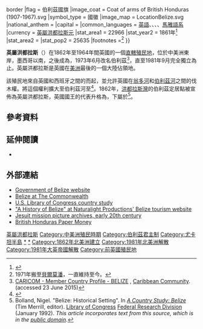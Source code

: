 {{Infobox country
|native_name  =
|conventional_long_name = 英屬洪都拉斯（1862－1973）<br>伯利茲（1973－1981）
|common_name  = 英屬洪都拉斯（1862－1973）<br>伯利茲（1973－1981）
|status       = 殖民地
|empire       = 英國
|government_type = [[直轄殖民地|直轄殖民地]]（[[君主制|君主制]]）
|event_start  = [[直轄殖民地|直轄殖民地]]<br>{{link-en|自治殖民地|Self-governing colony}}
|year_start   = 1862年
|date_start   =
|year_end     = 1981年
|date_end     = 9月21日
|event_end    = 獨立
|event1       = {{link-en|自治殖民地|Self-governing colony}}
|date_event1  = 1964年1月1日
|event2       = 改名
|date_event2  = 1973年6月1日
|event_pre    = 定居
|date_pre     = 1638年
|p1           = 伯利茲歷史（1506－1862）
|flag_p1      = 
|s1           = 伯利茲
|flag_s1      = Flag of Belize.svg
|image_flag   = Flag of British Honduras (1919–1981).svg{{!}}border
|flag         = 伯利茲國旗
|image_coat   = Coat of arms of British Honduras (1907-1967).svg
|symbol_type  = 國徽
|image_map    = LocationBelize.svg
|national_anthem = {{plainlist|
* [[天佑吾皇|天佑吾皇]]（1862－1981）<center>[[File:United_States_Navy_Band_-_God_Save_the_Queen.ogg|File:United States Navy Band - God Save the Queen.ogg]]}}
|capital      = {{plainlist|
*[[伯利茲城|伯利茲城]]<small>（1862－1971）</small>
*[[貝爾莫潘|貝爾莫潘]]<small>（1971－1981）</small>}}
|common_languages = [[英語|英語]]、{{link-en|伯利茲西班牙語|Belizean Spanish|西班牙語}}、{{link-en|伯利茲克里奧爾語|Belizean Creole}}、{{link-en|加利富納語|Garifuna language}}、[[馬雅語系|馬雅語系]]
|currency     = [[伯利茲元|英屬洪都拉斯元]]
|stat_area1   = 22966
|stat_year2             = 1861年<ref name=asacensus>{{cite web|title=Uniformity and Co-Operation in the Census Methods of the Republics of the American Continent|url=https://archive.org/stream/jstor-2275965/2275965#page/n11/mode/2up|publisher=American Statistical Association|accessdate=26 December 2013|pages=305–308|year=1908}}</ref> 
|stat_area2             = <!-- area in square kílometres (w/o commas or spaces), area in square miles is calculated -->
|stat_pop2              = 25635
|footnotes =<ref>1971年搬至[[貝爾莫潘|貝爾莫潘]]，一直維持至今。</ref>
}}

'''英屬洪都拉斯'''（{{lang-en|British Honduras}}）在1862年至1964年間英國的一個[[直轄殖民地|直轄殖民地]]，位於中美洲東岸，墨西哥以南，之後成為{{link-en|自治殖民地|self-governing colony}}，1973年6月改名伯利茲<ref name="caricom">[http://www.caricom.org/jsp/community/belize.jsp CARICOM - Member Country Profile - BELIZE] {{webarchive|url=https://web.archive.org/web/20150319161604/http://www.caricom.org/jsp/community/belize.jsp |date=19 March 2015 }}, [[Caribbean_Community|Caribbean Community]]. (accessed 23 June 2015)</ref>，直至1981年9月完全獨立為止。英屬洪都拉斯是英國在[[美洲|美洲]]最後的一個大陸佔領地。

該殖民地來自英國和西班牙之間的{{link-en|巴黎和平 (1783年)|Peace of Paris (1783)|凡爾賽條約}}而起，並允許英國在[[翁多河|翁多河]]和[[伯利茲河|伯利茲河]]之間的伐木權。{{link-en|倫敦會議 (1786年)|Convention of London (1786)|1786年倫敦會議}}將這個權利擴大至伯利茲河至{{link-en|西本河|Sibun River}}<ref>{{cite book|last=Twigg|first=Alan|title=Understanding Belize: A Historical Guide|year=2006|publisher=Harbour Publishing|location=Madeira Park, BC|isbn=1550173251|pages=57–58}}</ref>。1862年，[[洪都拉斯灣|洪都拉斯灣]]的伯利茲定居點被宣佈為英屬洪都拉斯，英國國王的代表升格為{{link-en|副總督|lieutenant governor}}，下屬於{{link-en|牙買加總督|governor of Jamaica}}<ref name=cs>Bolland, Nigel. "Belize: Historical Setting". In [https://web.archive.org/web/19990117033536/http://lcweb2.loc.gov/frd/cs/bztoc.html ''A Country Study: Belize''] (Tim Merrill, editor). [[Library_of_Congress|Library of Congress]] [[Federal_Research_Division|Federal Research Division]] (January 1992). ''This article incorporates text from this source, which is in the [[public_domain|public domain]].''</ref>。
== 參考資料 ==
{{Reflist}}

== 延伸閱讀 ==
* {{cite book |title=Geography |volume=3 |series=[[English_Cyclopaedia|English Cyclopaedia]] |editor= Charles Knight |location=London |year=1866 |publisher=Bradbury, Evans, & Co. |chapterurl= http://hdl.handle.net/2027/nyp.33433000064802?urlappend=%3Bseq=120 |chapter=British Honduras }}

== 外部連結 ==
* [https://web.archive.org/web/20110208193548/http://www.belize.gov.bz/ Government of Belize website]
* [http://www.thecommonwealth.org/our-member-countries/belize Belize at The Commonwealth]
* [http://countrystudies.us/belize U.S. Library of Congress country study] {{Wayback|url=http://countrystudies.us/belize |date=20060923040126 }}
* [https://web.archive.org/web/20061019085524/http://www.belizenet.com/history/toc.html "A History of Belize" at Naturalight Productions' Belize tourism website]
* [http://jesuitarchives.org/belize-mission-collection Jesuit mission picture archives, early 20th century]
* [http://www.numismondo.net/pm/brh/ British Honduras Paper Money]

{{英國海外領土}}

{{coord|17|4|N|88|42|W|type:country|display=title}}

[[Category:英屬洪都拉斯|]]
[[Category:中美洲殖民時期|Category:中美洲殖民時期]]
[[Category:伯利茲君主制|Category:伯利茲君主制]]
[[Category:尤卡坦半島|Category:尤卡坦半島]]
[[Category:1862年英屬洪都拉斯建立|*]]
[[Category:1981年伯利茲解散|*]]
[[Category:1862年北美洲建立|Category:1862年北美洲建立]]
[[Category:1981年北美洲解散|Category:1981年北美洲解散]]
[[Category:1981年大英帝國解散|Category:1981年大英帝國解散]]
[[Category:前英國殖民地|Category:前英國殖民地]]